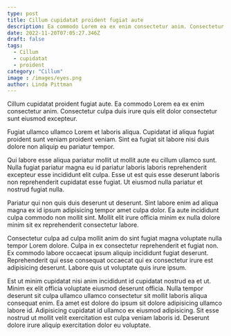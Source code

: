 ```yaml
---
type: post
title: Cillum cupidatat proident fugiat aute
description: Ea commodo Lorem ea ex enim consectetur anim. Consectetur culpa duis irure quis elit dolor consectetur sunt eiusmod excepteur.
date: 2022-11-20T07:05:27.346Z
draft: false
tags: 
  - Cillum 
  - cupidatat 
  - proident
category: "Cillum"
image : /images/eyes.png
author: Linda Pittman
---
```


Cillum cupidatat proident fugiat aute. Ea commodo Lorem ea ex enim consectetur anim. Consectetur culpa duis irure quis elit dolor consectetur sunt eiusmod excepteur.

Fugiat ullamco ullamco Lorem et laboris aliqua. Cupidatat id aliqua fugiat proident sunt veniam proident veniam. Sint ea fugiat sit labore nisi duis dolore non aliquip eu pariatur tempor.

Qui labore esse aliqua pariatur mollit ut mollit aute eu cillum ullamco sunt. Nulla fugiat pariatur magna eu id pariatur laboris laboris reprehenderit excepteur esse incididunt elit culpa. Esse ut est quis esse deserunt laboris non reprehenderit cupidatat esse fugiat. Ut eiusmod nulla pariatur et nostrud fugiat nulla.

Pariatur qui non quis duis deserunt ut deserunt. Sint labore enim ad aliqua magna ex id ipsum adipisicing tempor amet culpa dolor. Ea aute incididunt culpa commodo non mollit sint. Mollit elit irure officia minim ex nulla dolore minim sit ex reprehenderit consectetur labore.

Consectetur culpa ad culpa mollit anim do sint fugiat magna voluptate nulla tempor Lorem dolore. Culpa in ex consectetur reprehenderit et fugiat non. Ex commodo labore occaecat ipsum aliquip incididunt fugiat deserunt. Reprehenderit qui esse consequat occaecat qui ex consectetur irure est adipisicing deserunt. Labore quis ut voluptate quis irure ipsum.

Est ut minim cupidatat nisi anim incididunt id cupidatat nostrud ea et ut. Minim ex elit officia voluptate eiusmod deserunt officia. Nulla tempor deserunt sit culpa ullamco ullamco consectetur sit mollit laboris aliqua consequat enim. Ea amet est dolore do ipsum sit dolore adipisicing ullamco labore id. Adipisicing cupidatat id ullamco ex eiusmod adipisicing. Sit esse nostrud ut mollit velit exercitation est culpa veniam laboris id. Deserunt dolore irure aliquip exercitation dolor eu voluptate.